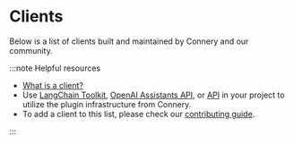 
# Clients

Below is a list of clients built and maintained by Connery and our community.

:::note Helpful resources

- [What is a client?](/docs/introduction/core-concepts#client)
- Use [LangChain Toolkit](/docs/clients/langchain/toolkit), [OpenAI Assistants API](/docs/clients/openai/assistant), or [API](/docs/clients/api) in your project to utilize the plugin infrastructure from Connery.
- To add a client to this list, please check our [contributing guide](https://github.com/connery-io/connery/blob/main/CONTRIBUTING.md).

:::

<DocCardList />
